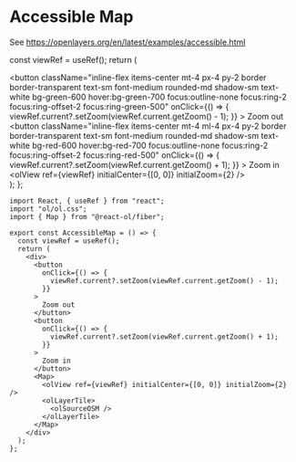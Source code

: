 # Accessible Map

See https://openlayers.org/en/latest/examples/accessible.html


  const viewRef = useRef();
  return (
    <div>
      <button
        className="inline-flex items-center mt-4 px-4 py-2 border border-transparent text-sm font-medium rounded-md shadow-sm text-white bg-green-600 hover:bg-green-700 focus:outline-none focus:ring-2 focus:ring-offset-2 focus:ring-green-500"
        onClick={() => {
          viewRef.current?.setZoom(viewRef.current.getZoom() - 1);
        }}
      >
        Zoom out
      </button>
      <button
        className="inline-flex items-center mt-4 ml-4 px-4 py-2 border border-transparent text-sm font-medium rounded-md shadow-sm text-white bg-red-600 hover:bg-red-700 focus:outline-none focus:ring-2 focus:ring-offset-2 focus:ring-red-500"
        onClick={() => {
          viewRef.current?.setZoom(viewRef.current.getZoom() + 1);
        }}
      >
        Zoom in
      </button>
      <Map className="rounded-xl overflow-hidden mt-4">
        <olView ref={viewRef} initialCenter={[0, 0]} initialZoom={2} />
        <olLayerTile>
          <olSourceOSM />
        </olLayerTile>
      </Map>
    </div>
  );
};

<AccessibleMap />

```tsx
import React, { useRef } from "react";
import "ol/ol.css";
import { Map } from "@react-ol/fiber";

export const AccessibleMap = () => {
  const viewRef = useRef();
  return (
    <div>
      <button
        onClick={() => {
          viewRef.current?.setZoom(viewRef.current.getZoom() - 1);
        }}
      >
        Zoom out
      </button>
      <button
        onClick={() => {
          viewRef.current?.setZoom(viewRef.current.getZoom() + 1);
        }}
      >
        Zoom in
      </button>
      <Map>
        <olView ref={viewRef} initialCenter={[0, 0]} initialZoom={2} />
        <olLayerTile>
          <olSourceOSM />
        </olLayerTile>
      </Map>
    </div>
  );
};
```
